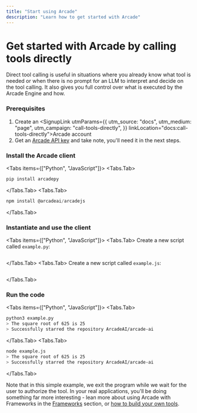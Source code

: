 ```yaml
---
title: "Start using Arcade"
description: "Learn how to get started with Arcade"
---
```



# Get started with Arcade by calling tools directly

Direct tool calling is useful in situations where you already know what tool is needed or when there is no prompt for an LLM to interpret and decide on the tool calling. It also gives you full control over what is executed by the Arcade Engine and how.

<Steps>

### Prerequisites

1. Create an <SignupLink utmParams={{
            utm_source: "docs",
            utm_medium: "page",
            utm_campaign: "call-tools-directly",
          }} linkLocation="docs:call-tools-directly">Arcade account</SignupLink>
1. Get an [Arcade API key](/home/api-keys) and take note, you'll need it in the next steps.

### Install the Arcade client

<Tabs items={["Python", "JavaScript"]}>
<Tabs.Tab>
```python
pip install arcadepy
```
</Tabs.Tab>
<Tabs.Tab>
```javascript
npm install @arcadeai/arcadejs
```
</Tabs.Tab>
</Tabs>

### Instantiate and use the client

<Tabs items={["Python", "JavaScript"]}>
<Tabs.Tab>
Create a new script called `example.py`:
```python file=<rootDir>/examples/code/home/use-tools/call-tools-directly/math_sqrt_directly.py
```
</Tabs.Tab>
<Tabs.Tab>
Create a new script called `example.js`:
```javascript file=<rootDir>/examples/code/home/use-tools/call-tools-directly/math_sqrt_directly.js
```
</Tabs.Tab>
</Tabs>

### Run the code

<Tabs items={["Python", "JavaScript"]}>
<Tabs.Tab>
```bash
python3 example.py
> The square root of 625 is 25
> Successfully starred the repository ArcadeAI/arcade-ai
```
</Tabs.Tab>
<Tabs.Tab>
```bash
node example.js
> The square root of 625 is 25
> Successfully starred the repository ArcadeAI/arcade-ai
```
</Tabs.Tab>
</Tabs>

Note that in this simple example, we exit the program while we wait for the user to authorize the tool.  In your real applications, you'll be doing something far more interesting - lean more about using Arcade with Frameworks in the [Frameworks](home/langchain/use-arcade-tools) section, or [how to build your own tools](/home/build-tools/create-a-toolkit).

</Steps>
